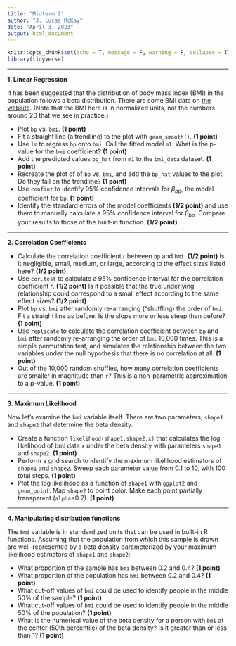 ```yaml
---
title: "Midterm 2"
author: "J. Lucas McKay"
date: "April 3, 2023"
output: html_document
---
```


<style>div.soln { background-color:#e6f0ff; border-radius: 5px; padding: 20px;}</style>

```r
knitr::opts_chunk$set(echo = T, message = F, warning = F, collapse = T)
library(tidyverse)
```

***
**1. Linear Regression**

It has been suggested that the distribution of body mass index (BMI) in the population follows a beta distribution.
There are some BMI data on [the website](https://jlucasmckay.bmi.emory.edu/global/bmi510/bmi.csv). (Note that the BMI here is in normalized units, not the numbers around 20 that we see in practice.)

* Plot `bp` vs. `bmi`. **(1 point)**
* Fit a straight line (a trendline) to the plot with `geom_smooth()`. **(1 point)**
* Use `lm` to regress `bp` onto `bmi`. Call the fitted model `m1`. What is the p-value for the `bmi` coefficient? **(1 point)**
* Add the predicted values `bp_hat` from `m1` to the `bmi_data` dataset. **(1 point)**
* Recreate the plot of of `bp` vs. `bmi`, and add the `bp_hat` values to the plot. Do they fall on the trendline? **(1 point)**
* Use `confint` to identify 95% confidence intervals for $\beta_{bp}$, the model coefficient for `bp`. **(1 point)**
* Identify the standard errors of the model coefficients **(1/2 point)** and use them to manually calculate a 95% confidence interval for $\beta_{bp}$. Compare your results to those of the built-in function. **(1/2 point)**

***
**2. Correlation Coefficients**

* Calculate the correlation coefficient $r$ between `bp` and `bmi`. **(1/2 point)** Is it negligible, small, medium, or large, according to the effect sizes listed [here](https://jlucasmckay.bmi.emory.edu/global/power/power.html)? **(1/2 point)**
* Use `cor.test` to calculate a 95% confidence interval for the correlation coefficient $r$. **(1/2 point)** Is it possible that the true underlying relationship could correspond to a small effect according to the same effect sizes? **(1/2 point)**
* Plot `bp` vs. `bmi` after randomly re-arranging ("shuffling) the order of `bmi`. Fit a straight line as before. Is the slope more or less steep than before? **(1 point)**
* Use `replicate` to calculate the correlation coefficient between `bp` and `bmi` after randomly re-arranging the order of `bmi` 10,000 times. This is a simple permutation test, and simulates the relationship between the two variables under the null hypothesis that there is no correlation at all. **(1 point)**
* Out of the 10,000 random shuffles, how many correlation coefficients are smaller in magnitude than `r`? This is a non-parametric approximation to a p-value. **(1 point)**

***
**3. Maximum Likelihood**

Now let's examine the `bmi` variable itself. There are two parameters, `shape1` and `shape2` that determine the beta density.

* Create a function `likelihood(shape1,shape2,x)` that calculates the log likelihood of bmi data `x` under the beta density with parameters `shape1` and `shape2`. **(1 point)**
* Perform a grid search to identify the maximum likelihood estimators of `shape1` and `shape2`. Sweep each parameter value from 0.1 to 10, with 100 total steps. **(1 point)**
* Plot the log likelihood as a function of `shape1` with `ggplot2` and `geom_point`. Map `shape2` to point color. Make each point partially transparent (`alpha`=0.2). **(1 point)**


***
**4. Manipulating distribution functions**

The `bmi` variable is in standardized units that can be used in built-in R functions. Assuming that the population from which this sample is drawn are well-represented by a beta density parameterized by your maximum likelihood estimators of `shape1` and `shape2`:

* What proportion of the sample has `bmi` between 0.2 and 0.4? **(1 point)**
* What proportion of the population has `bmi` between 0.2 and 0.4? **(1 point)**
* What cut-off values of `bmi` could be used to identify people in the middle 50% of the sample? **(1 point)**
* What cut-off values of `bmi` could be used to identify people in the middle 50% of the population? **(1 point)**
* What is the numerical value of the beta density for a person with `bmi` at the center (50th percentile) of the beta density? Is it greater than or less than 1? **(1 point)**

